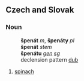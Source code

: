 ==Czech and Slovak==
===Noun===
:'''špenát''' ''m'', '''špenáty''' ''pl''
:'''špenát''' ''stem''
:'''špenátu''' ''[[genitive|gen]] [[singular|sg]]''
:declension pattern [[Slovak declension pattern dub|dub]]
#[[spinach]]
